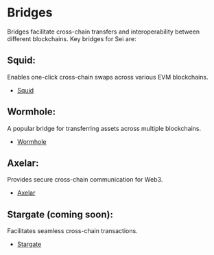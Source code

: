 # Bridges

Bridges facilitate cross-chain transfers and interoperability between different blockchains. Key bridges for Sei are:

## **Squid**:
Enables one-click cross-chain swaps across various EVM blockchains.
   - [Squid](https://app.squidrouter.com/)

## **Wormhole**:
A popular bridge for transferring assets across multiple blockchains.
   - [Wormhole](https://wormholenetwork.com/)

## **Axelar**:
Provides secure cross-chain communication for Web3.
   - [Axelar](https://axelar.network/)

## **Stargate (coming soon)**:
Facilitates seamless cross-chain transactions.
   - [Stargate](https://stargate.finance/)
